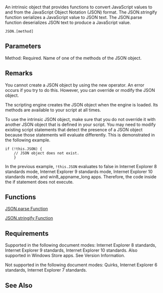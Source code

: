 An intrinsic object that provides functions to convert JavaScript values to and from the JavaScript Object Notation (JSON) format. The JSON.stringify function serializes a JavaScript value to JSON text. The JSON.parse function deserializes JSON text to produce a JavaScript value.

 JSON.[method]

==Parameters==
; Method: Required. Name of one of the methods of the JSON object.

==Remarks==
You cannot create a JSON object by using the new operator. An error occurs if you try to do this. However, you can override or modify the JSON object.

The scripting engine creates the JSON object when the engine is loaded. Its methods are available to your script at all times.

To use the intrinsic JSON object, make sure that you do not override it with another JSON object that is defined in your script. You may need to modify existing script statements that detect the presence of a JSON object because those statements will evaluate differently. This is demonstrated in the following example.

 if (!this.JSON) {
     // JSON object does not exist.
     }
In the previous example, <code>!this.JSON</code> evaluates to false in Internet Explorer 8 standards mode, Internet Explorer 9 standards mode, Internet Explorer 10 standards mode, and win8_appname_long apps. Therefore, the code inside the if statement does not execute.


==Functions==
[[Objects/JSON/JSON.parse Function|JSON.parse Function]]

[[Objects/JSON/JSON.stringify Function|JSON.stringify Function]]


==Requirements==
Supported in the following document modes: Internet Explorer 8 standards, Internet Explorer 9 standards, Internet Explorer 10 standards. Also supported in Windows Store apps. See Version Information.

Not supported in the following document modes: Quirks, Internet Explorer 6 standards, Internet Explorer 7 standards.


==See Also==

              

              
